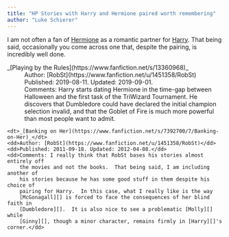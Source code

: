 ```yaml
---
title: "HP Stories with Harry and Hermione paired worth remembering"
author: "Luke Schierer"
---
```


I am not often a fan of [Hermione][] as a romantic partner for [Harry][].  That
being said, occasionally you come across one that, despite the pairing, is
incredibly well done.  

<dl>
    <dt>_[Playing by the Rules](https://www.fanfiction.net/s/13360968)_</dt>
    <dd>Author: [RobSt](https://www.fanfiction.net/u/1451358/RobSt)</dd>
    <dd>Published: 2019-08-11. Updated: 2019-09-01.</dd>
    <dd>Comments: Harry starts dating Hermione in the time-gap between Halloween and the first
        task of the TriWizard Tournament.  He discovers that Dumbledore could have
        declared the initial champion selection invalid, and that the Goblet of Fire
        is much more powerful than most people want to admit.</dd>

    <dt>_[Banking on Her](https://www.fanfiction.net/s/7392700/7/Banking-on-Her)_</dt>
    <dd>Author: [RobSt](https://www.fanfiction.net/u/1451358/RobSt)</dd>
    <dd>Published: 2011-09-18. Updated: 2012-04-08.</dd>
    <dd>Comments: I really think that RobSt bases his stories almost entirely off
        the movies and not the books.  That being said, I am including another of
        his stories because he has some good stuff in them despite his choice of
        pairing for Harry.  In this case, what I really like is the way
        [McGonagall][] is forced to face the consequences of her blind faith in
        [Dumbledore][].  It is also nice to see a problematic [Molly][] while
        [Ginny][], though a minor character, remains firmly in [Harry][]'s corner.</dd>

</dl>

[Hermione]: </harrypedia/people/granger/hermione_jean>

[Harry]: </harrypedia/people/potter/harry_james>

[McGonagall]: </harrypedia/people/mcgonagall/minerva>

[Dumbledore]: </harrypedia/people/dumbledore/albus_percival_wulfric_brian>

[Molly]: </harrypedia/people/prewett/molly>

[Ginny]: </harrypedia/people/weasley/ginevra_molly>
